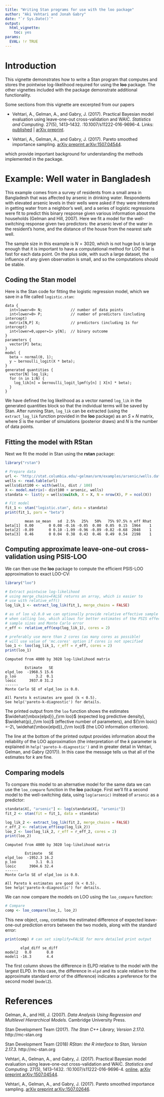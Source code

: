 ```yaml
---
title: "Writing Stan programs for use with the loo package"
author: "Aki Vehtari and Jonah Gabry"
date: "`r Sys.Date()`"
output:
  html_vignette:
    toc: yes
params:
  EVAL: !r TRUE
---
```

<!--
%\VignetteEngine{knitr::rmarkdown}
%\VignetteIndexEntry{Writing Stan programs for use with the loo package}
-->

# Introduction

This vignette demonstrates how to write a Stan program that computes and stores
the pointwise log-likelihood required for using the __loo__ package. The other
vignettes included with the package demonstrate additional functionality.

Some sections from this vignette are excerpted from our papers

* Vehtari, A., Gelman, A., and Gabry, J. (2017). Practical Bayesian model evaluation using leave-one-out cross-validation and WAIC. _Statistics and Computing_. 27(5), 1413--1432. \doi:10.1007/s11222-016-9696-4. Links: [published](http://link.springer.com/article/10.1007\%2Fs11222-016-9696-4) | [arXiv preprint](http://arxiv.org/abs/1507.04544).

* Vehtari, A., Gelman, A., and Gabry, J. (2017). Pareto smoothed importance sampling. [arXiv preprint arXiv:1507.04544](http://arxiv.org/abs/1507.04544).

which provide important background for understanding the methods implemented in
the package.


# Example: Well water in Bangladesh

This example comes from a survey of residents from a small area in Bangladesh
that was affected by arsenic in drinking water. Respondents with elevated
arsenic levels in their wells were asked if they were interested in getting
water from a neighbor's well, and a series of logistic regressions were fit to
predict this binary response given various information about the households
(Gelman and Hill, 2007). Here we fit a model for the well-switching response
given two predictors: the arsenic level of the water in the resident's home, and
the distance of the house from the nearest safe well.

The sample size in this example is $N=3020$, which is not huge but is large
enough that it is important to have a computational method for LOO that is fast
for each data point. On the plus side, with such a large dataset, the influence
of any given observation is small, and so the computations should be stable.

## Coding the Stan model

Here is the Stan code for fitting the logistic regression model, which 
we save in a file called `logistic.stan`:

```
data {
  int<lower=0> N;             // number of data points
  int<lower=0> P;             // number of predictors (including intercept)
  matrix[N,P] X;              // predictors (including 1s for intercept)
  int<lower=0,upper=1> y[N];  // binary outcome
}
parameters {
  vector[P] beta;
}
model {
  beta ~ normal(0, 1);
  y ~ bernoulli_logit(X * beta);
}
generated quantities {
  vector[N] log_lik;
  for (n in 1:N) {
    log_lik[n] = bernoulli_logit_lpmf(y[n] | X[n] * beta);
  }
}
```

We have defined the log likelihood as a vector named `log_lik` in the generated 
quantities block so that the individual terms will be saved by Stan. After 
running Stan, `log_lik` can be extracted (using the `extract_log_lik` function
provided in the **loo** package) as an $S \times N$ matrix, where $S$ is the 
number of simulations (posterior draws) and $N$ is the number of data points.

## Fitting the model with RStan

Next we fit the model in Stan using the **rstan** package:

```r
library("rstan")

# Prepare data 
url <- "http://stat.columbia.edu/~gelman/arm/examples/arsenic/wells.dat"
wells <- read.table(url)
wells$dist100 <- with(wells, dist / 100)
X <- model.matrix(~ dist100 + arsenic, wells)
standata <- list(y = wells$switch, X = X, N = nrow(X), P = ncol(X))

# Fit model
fit_1 <- stan("logistic.stan", data = standata)
print(fit_1, pars = "beta")
```

```
         mean se_mean   sd  2.5%   25%   50%   75% 97.5% n_eff Rhat
beta[1]  0.00       0 0.08 -0.16 -0.05  0.00  0.05  0.15  1964    1
beta[2] -0.89       0 0.10 -1.09 -0.96 -0.89 -0.82 -0.68  2048    1
beta[3]  0.46       0 0.04  0.38  0.43  0.46  0.49  0.54  2198    1
```

## Computing approximate leave-one-out cross-validation using PSIS-LOO

We can then use the **loo** package to compute the efficient PSIS-LOO
approximation to exact LOO-CV:

```r
library("loo")

# Extract pointwise log-likelihood
# using merge_chains=FALSE returns an array, which is easier to 
# use with relative_eff()
log_lik_1 <- extract_log_lik(fit_1, merge_chains = FALSE)

# as of loo v2.0.0 we can optionally provide relative effective sample sizes
# when calling loo, which allows for better estimates of the PSIS effective
# sample sizes and Monte Carlo error
r_eff <- relative_eff(exp(log_lik_1), cores = 2) 

# preferably use more than 2 cores (as many cores as possible)
# will use value of 'mc.cores' option if cores is not specified
loo_1 <- loo(log_lik_1, r_eff = r_eff, cores = 2)
print(loo_1)
```

```
Computed from 4000 by 3020 log-likelihood matrix

         Estimate   SE
elpd_loo  -1968.5 15.6
p_loo         3.2  0.1
looic      3937.0 31.2
------
Monte Carlo SE of elpd_loo is 0.0.

All Pareto k estimates are good (k < 0.5).
See help('pareto-k-diagnostic') for details.
```

The printed output from the `loo` function shows the estimates
$\widehat{\mbox{elpd}}_{\rm loo}$ (expected log predictive density),
$\widehat{p}_{\rm loo}$ (effective number of parameters), and ${\rm looic} =-2\,
\widehat{\mbox{elpd}}_{\rm loo}$ (the LOO information criterion).

The line at the bottom of the printed output provides information about the
reliability of the LOO approximation (the interpretation of the $k$ parameter is
explained in `help('pareto-k-diagnostic')` and in greater detail
in Vehtari, Gelman, and Gabry (2017)). In this case the message tells us that
all of the estimates for $k$ are fine.

## Comparing models

To compare this model to an alternative model for the same data we can use the 
`loo_compare` function in the **loo** package. First we'll fit a second model to the
well-switching data, using `log(arsenic)` instead of `arsenic` as a predictor:

```r
standata$X[, "arsenic"] <- log(standata$X[, "arsenic"])
fit_2 <- stan(fit = fit_1, data = standata) 

log_lik_2 <- extract_log_lik(fit_2, merge_chains = FALSE)
r_eff_2 <- relative_eff(exp(log_lik_2))
loo_2 <- loo(log_lik_2, r_eff = r_eff_2, cores = 2)
print(loo_2)
```

```
Computed from 4000 by 3020 log-likelihood matrix

         Estimate   SE
elpd_loo  -1952.3 16.2
p_loo         3.1  0.1
looic      3904.6 32.4
------
Monte Carlo SE of elpd_loo is 0.0.

All Pareto k estimates are good (k < 0.5).
See help('pareto-k-diagnostic') for details.
```

We can now compare the models on LOO using the `loo_compare` function:

```r
# Compare
comp <- loo_compare(loo_1, loo_2)
```

This new object, `comp`, contains the estimated difference of expected 
leave-one-out prediction errors between the two models, along with the standard 
error:

```r
print(comp) # can set simplify=FALSE for more detailed print output
```
```
       elpd_diff se_diff
model2   0.0       0.0  
model1 -16.3       4.4  
```

The first column shows the difference in ELPD relative to the model with 
the largest ELPD. In this case, the difference in `elpd` and its scale relative 
to the approximate standard error of the difference) indicates a 
preference for the second model (`model2`).


# References

Gelman, A., and Hill, J. (2007).  *Data Analysis Using Regression and Multilevel Hierarchical Models.*  Cambridge University Press.

Stan Development Team (2017). _The Stan C++ Library, Version 2.17.0._   http://mc-stan.org

Stan Development Team (2018) _RStan: the R interface to Stan, Version 2.17.3._   http://mc-stan.org

Vehtari, A., Gelman, A., and Gabry, J. (2017). Practical Bayesian model
evaluation using leave-one-out cross-validation and WAIC. _Statistics and
Computing_. 27(5), 1413--1432. \doi:10.1007/s11222-016-9696-4.
[online](http://link.springer.com/article/10.1007\%2Fs11222-016-9696-4), 
[arXiv preprint arXiv:1507.04544](http://arxiv.org/abs/1507.04544).

Vehtari, A., Gelman, A., and Gabry, J. (2017). Pareto smoothed importance
sampling. [arXiv preprint arXiv:1507.02646](http://arxiv.org/abs/1507.02646).
